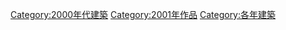 {{Commonscat|Built in 2001}}

[[Category:2000年代建築|Category:2000年代建築]]
[[Category:2001年作品|Category:2001年作品]]
[[Category:各年建築|Category:各年建築]]
